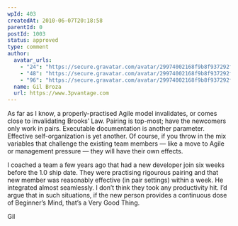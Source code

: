 ```yaml
---
wpId: 403
createdAt: 2010-06-07T20:18:58
parentId: 0
postId: 1003
status: approved
type: comment
author:
  avatar_urls:
    - "24": "https://secure.gravatar.com/avatar/29974002168f9b8f937292f030f74edc?s=24&d=mm&r=g"
    - "48": "https://secure.gravatar.com/avatar/29974002168f9b8f937292f030f74edc?s=48&d=mm&r=g"
    - "96": "https://secure.gravatar.com/avatar/29974002168f9b8f937292f030f74edc?s=96&d=mm&r=g"
  name: Gil Broza
  url: https://www.3pvantage.com
---
```


As far as I know, a properly-practised Agile model invalidates, or comes close to invalidating Brooks’ Law. Pairing is top-most; have the newcomers only work in pairs. Executable documentation is another parameter. Effective self-organization is yet another. Of course, if you throw in the mix variables that challenge the existing team members — like a move to Agile or management pressure — they will have their own effects.

I coached a team a few years ago that had a new developer join six weeks before the 1.0 ship date. They were practising rigourous pairing and that new member was reasonably effective (in pair settings) within a week. He integrated almost seamlessly. I don’t think they took any productivity hit. I’d argue that in such situations, if the new person provides a continuous dose of Beginner’s Mind, that’s a Very Good Thing.

Gil